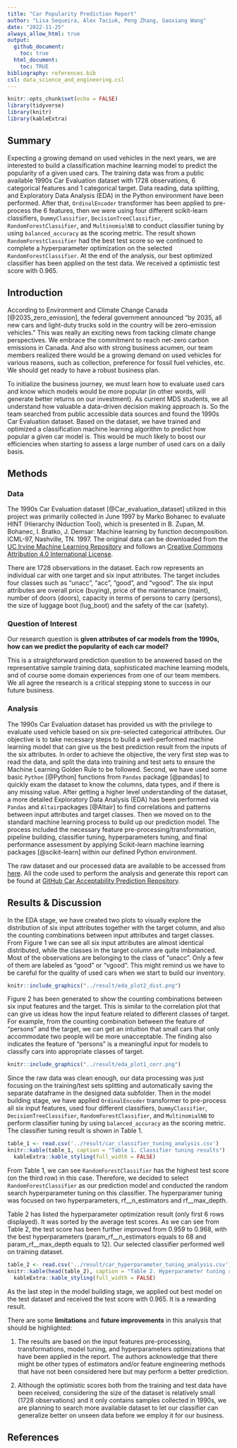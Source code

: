 ```yaml
---
title: "Car Popularity Prediction Report"
author: "Lisa Sequeira, Alex Taciuk, Peng Zhang, Gaoxiang Wang"
date: "2022-11-25"
always_allow_html: true
output: 
  github_document:
    toc: true 
  html_document:
    toc: TRUE
bibliography: references.bib
csl: data_science_and_engineering.csl
---
```


```r
knitr::opts_chunk$set(echo = FALSE)
library(tidyverse)
library(knitr)
library(kableExtra)
```

## Summary

Expecting a growing demand on used vehicles in the next years, we are interested to build a classification machine learning model to predict the popularity of a given used cars. The training data was from a public available 1990s Car Evaluation dataset with 1728 observations, 6 categorical  features and 1 categorical target. Data reading, data splitting, and Exploratory Data Analysis (EDA) in the Python environment have been performed. After that, `OrdinalEncoder` transformer has been applied to pre-process the 6 features, then we were using four different scikit-learn classifiers, `DummyClassifier`, `DecisionTreeClassifier`, `RandomForestClassifier`, and `MultinomialNB` to conduct classifier tuning by using `balanced_accuracy` as the scoring metric. The result shown `RandomForestClassifier` had the best test score so we continued to complete a hyperparameter optimization on the selected `RandomForestClassifier`. At the end of the analysis, our best optimized classifier has been applied on the test data. We received a optimistic test score with 0.965.

## Introduction

According to Environment and Climate Change Canada [@2035_zero_emission], the federal government announced "by 2035, all new cars and light-duty trucks sold in the country will be zero-emission vehicles." This was really an exciting news from tacking climate change perspectives. We embrace the commitment to reach net-zero carbon emissions in Canada. And also with strong business acumen, our team members realized there would be a growing demand on used vehicles for various reasons, such as collection, preference for fossil fuel vehicles, etc. We should get ready to have a robust business plan.

To initialize the business journey, we must learn how to evaluate used cars and know which models would be more popular (in other words, will generate better returns on our investment). As current MDS students, we all understand how valuable a data-driven decision making approach is. So the team searched from public accessible data sources and found the 1990s Car Evaluation dataset. Based on the dataset, we have trained and optimized a classification machine learning algorithm to predict how popular a given car model is. This would be much likely to boost our efficiencies when starting to assess a large number of used cars on a daily basis.

## Methods

### Data

The 1990s Car Evaluation dataset [@Car_evaluation_dataset] utilized in this project was primarily collected in June 1997 by Marko Bohanec to evaluate HINT (Hierarchy INduction Tool), which is presented in B. Zupan, M. Bohanec, I. Bratko, J. Demsar: Machine learning by function decomposition. ICML-97, Nashville, TN. 1997. The original data can be downloaded from the <a href="https://archive-beta.ics.uci.edu/dataset/19/car+evaluation" target="_blank">UC Irvine Machine Learning Repository</a> and follows an <a href="https://creativecommons.org/licenses/by/4.0/legalcode" target="_blank">Creative Commons Attribution 4.0 International License</a>.  

There are 1728 observations in the dataset. Each row represents an individual car with one target and six input attributes. The target includes four classes such as "unacc", "acc", "good", and "vgood". The six input attributes are overall price (buying), price of the maintenance (maint), number of doors (doors), capacity in terms of persons to carry (persons), the size of luggage boot (lug_boot) and the safety of the car (safety).  

### Question of Interest

Our research question is **given attributes of car models from the 1990s, how can we predict the popularity of each car model?**   

This is a straightforward prediction question to be answered based on the representative sample training data, sophisticated machine learning models, and of course some domain experiences from one of our team members. We all agree the research is a critical stepping stone to success in our future business.

### Analysis

The 1990s Car Evaluation dataset has provided us with the privilege to evaluate used vehicle based on six pre-selected categorical attributes. Our objective is to take necessary steps to build a well-performed machine learning model that can give us the best prediction result from the inputs of the six attributes. In order to achieve the objective, the very first step was to read the data, and split the data into training and test sets to ensure the Machine Learning Golden Rule to be followed. Second, we have used some basic `Python` [@Python] functions from `Pandas` package [@pandas] to quickly exam the dataset to know the columns, data types, and if there is any missing value. After getting a higher level understanding of the dataset, a more detailed Exploratory Data Analysis (EDA) has been performed via `Pandas` and `Altair`packages [@Altair] to find correlations and patterns between input attributes and target classes. Then we moved on to the standard machine learning process to build up our prediction model. The process included the necessary feature pre-processing/transformation, pipeline building, classifier tuning, hyperparameters tuning, and final performance assessment by applying Scikit-learn machine learning packages [@scikit-learn] within our defined Python environment.


The raw dataset and our processed data are available to be accessed from <a href="https://github.com/UBC-MDS/Car-Acceptability-Prediction/tree/main/data" target="_blank">here</a>. All the code used to perform the analysis and generate this report can be found at <a href="https://github.com/UBC-MDS/Car-Acceptability-Prediction/tree/main/" target="_blank">GitHub Car Acceptability Prediction Repository</a>.  

## Results & Discussion

In the EDA stage, we have created two plots to visually explore the distribution of six input attributes together with the target column, and also the counting combinations between input attributes and target classes. From Figure 1 we can see all six input attributes are almost identical distributed, while the classes in the target column are quite imbalanced. Most of the observations are belonging to the class of "unacc". Only a few of them are labeled as "good" or "vgood". This might remind us we have to be careful for the quality of used cars when we start to build our inventory.

```r
knitr::include_graphics("../result/eda_plot2_dist.png")
```

Figure 2 has been generated to show the counting combinations between six input features and the target. This is similar to the correlation plot that can give us ideas how the input feature related to different classes of target. For example, from the counting combination between the feature of "persons" and the target, we can get an intuition that small cars that only accommodate two people will be more unacceptable. The finding also indicates the feature of "persons" is a meaningful input for models to classify cars into appropriate classes of target.

```r
knitr::include_graphics("../result/eda_plot1_corr.png")
```

Since the raw data was clean enough, our data processing was just focusing on the training/test sets splitting and automatically saving the separate dataframe in the designed data subfolder. Then in the model building stage, we have applied `OrdinalEncoder` transformer to pre-process all six input features, used four different classifiers, `DummyClassifier`, `DecisionTreeClassifier`, `RandomForestClassifier`, and `MultinomialNB` to perform classifier tuning by using `balanced_accuracy` as the scoring metric. The classifier tuning result is shown in Table 1.

```r
table_1 <- read.csv('../result/car_classifier_tuning_analysis.csv')
knitr::kable(table_1, caption = "Table 1. Classifier tuning results") |>
  kableExtra::kable_styling(full_width = FALSE)
```

From Table 1, we can see `RandomForestClassifier` has the highest test score (on the third row) in this case. Therefore, we decided to select `RandomForestClassifier` as our prediction model and conducted the random search hyperparameter tuning on this classifier. The hyperparamer tuning was focused on two hyperparameters, rf__n_estimators and rf__max_depth.

Table 2 has listed the hyperparameter optimization result (only first 6 rows displayed). It was sorted by the average test scores. As we can see from Table 2, the test score has been further improved from 0.959 to 0.968, with the best hyperparameters (param_rf__n_estimators equals to 68 and param_rf__max_depth equals to 12). Our selected classifier performed well on training dataset.

```r
table_2 <- read.csv('../result/car_hyperparameter_tuning_analysis.csv')
knitr::kable(head(table_2), caption = "Table 2. Hyperparameter tuning results")|>
  kableExtra::kable_styling(full_width = FALSE)
```

As the last step in the model building stage, we applied out best model on the test dataset and received the test score with 0.965. It is a rewarding result.


There are some **limitations** and **future improvements** in this analysis that should be highlighted:  

1. The results are based on the input features pre-processing, transformations, model tuning, and hyperparameters optimizations that have been applied in the report. The authors acknowledge that there might be other types of estimators and/or feature engineering methods that have not been considered here but may perform a better prediction.

2. Although the optimistic scores both from the training and test data have been received, considering the size of the dataset is relatively small (1728 observations) and it only contains samples collected in 1990s, we are planning to search more available dataset to let our classifier can generalize better on unseen data before we employ it for our business.

## References


